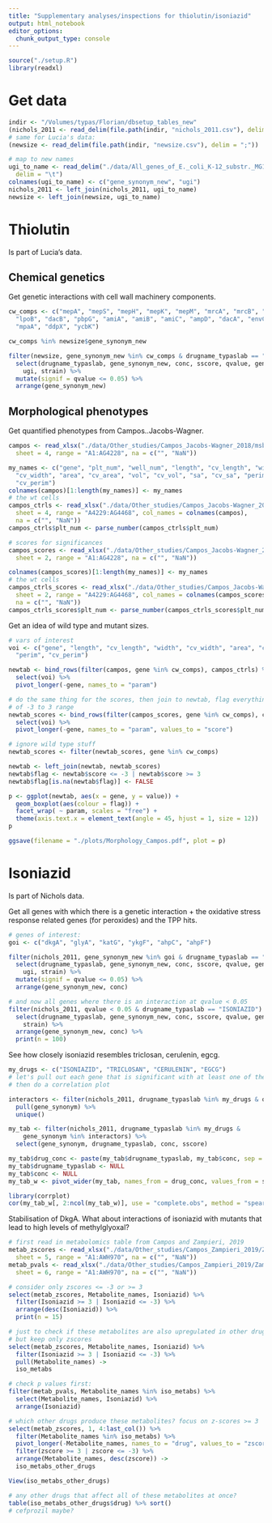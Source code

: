 ```yaml
---
title: "Supplementary analyses/inspections for thiolutin/isoniazid"
output: html_notebook
editor_options: 
  chunk_output_type: console
---
```


```r
source("./setup.R")
library(readxl)
```

# Get data

```r
indir <- "/Volumes/typas/Florian/dbsetup_tables_new"
(nichols_2011 <- read_delim(file.path(indir, "nichols_2011.csv"), delim = ";"))
# same for Lucia's data:
(newsize <- read_delim(file.path(indir, "newsize.csv"), delim = ";"))

# map to new names
ugi_to_name <- read_delim("./data/All_genes_of_E._coli_K-12_substr._MG1655__ECOCYC_to_GENENAME.txt", 
  delim = "\t")
colnames(ugi_to_name) <- c("gene_synonym_new", "ugi")
nichols_2011 <- left_join(nichols_2011, ugi_to_name)
newsize <- left_join(newsize, ugi_to_name)
```


# Thiolutin

Is part of Lucia's data.

## Chemical genetics

Get genetic interactions with cell wall machinery components.

```r
cw_comps <- c("mepA", "mepS", "mepH", "mepK", "mepM", "mrcA", "mrcB", "lpoA", 
  "lpoB", "dacB", "pbpG", "amiA", "amiB", "amiC", "ampD", "dacA", "envC", 
  "mpaA", "ddpX", "ycbK")

cw_comps %in% newsize$gene_synonym_new

filter(newsize, gene_synonym_new %in% cw_comps & drugname_typaslab == "THIOLUTIN") %>% 
  select(drugname_typaslab, gene_synonym_new, conc, sscore, qvalue, gene_synonym, 
    ugi, strain) %>% 
  mutate(signif = qvalue <= 0.05) %>% 
  arrange(gene_synonym_new)
```

## Morphological phenotypes

Get quantified phenotypes from Campos..Jacobs-Wagner.

```r
campos <- read_xlsx("./data/Other_studies/Campos_Jacobs-Wagner_2018/msb177573-sup-0004-datasetev2.xlsx", 
  sheet = 4, range = "A1:AG4228", na = c("", "NaN"))

my_names <- c("gene", "plt_num", "well_num", "length", "cv_length", "width", 
  "cv_width", "area", "cv_area", "vol", "cv_vol", "sa", "cv_sa", "perim", 
  "cv_perim")
colnames(campos)[1:length(my_names)] <- my_names
# the wt cells
campos_ctrls <- read_xlsx("./data/Other_studies/Campos_Jacobs-Wagner_2018/msb177573-sup-0004-datasetev2.xlsx", 
  sheet = 4, range = "A4229:AG4468", col_names = colnames(campos), 
  na = c("", "NaN"))
campos_ctrls$plt_num <- parse_number(campos_ctrls$plt_num)

# scores for significances
campos_scores <- read_xlsx("./data/Other_studies/Campos_Jacobs-Wagner_2018/msb177573-sup-0004-datasetev2.xlsx", 
  sheet = 2, range = "A1:AG4228", na = c("", "NaN"))

colnames(campos_scores)[1:length(my_names)] <- my_names
# the wt cells
campos_ctrls_scores <- read_xlsx("./data/Other_studies/Campos_Jacobs-Wagner_2018/msb177573-sup-0004-datasetev2.xlsx", 
  sheet = 2, range = "A4229:AG4468", col_names = colnames(campos_scores), 
  na = c("", "NaN"))
campos_ctrls_scores$plt_num <- parse_number(campos_ctrls_scores$plt_num)
```

Get an idea of wild type and mutant sizes. 

```r
# vars of interest
voi <- c("gene", "length", "cv_length", "width", "cv_width", "area", "cv_area", 
  "perim", "cv_perim")

newtab <- bind_rows(filter(campos, gene %in% cw_comps), campos_ctrls) %>% 
  select(voi) %>% 
  pivot_longer(-gene, names_to = "param")

# do the same thing for the scores, then join to newtab, flag everything outside 
# of -3 to 3 range
newtab_scores <- bind_rows(filter(campos_scores, gene %in% cw_comps), campos_ctrls_scores) %>% 
  select(voi) %>% 
  pivot_longer(-gene, names_to = "param", values_to = "score")

# ignore wild type stuff
newtab_scores <- filter(newtab_scores, gene %in% cw_comps)

newtab <- left_join(newtab, newtab_scores)
newtab$flag <- newtab$score <= -3 | newtab$score >= 3
newtab$flag[is.na(newtab$flag)] <- FALSE

p <- ggplot(newtab, aes(x = gene, y = value)) + 
  geom_boxplot(aes(colour = flag)) + 
  facet_wrap( ~ param, scales = "free") + 
  theme(axis.text.x = element_text(angle = 45, hjust = 1, size = 12))
p

ggsave(filename = "./plots/Morphology_Campos.pdf", plot = p)
```


# Isoniazid

Is part of Nichols data. 

Get all genes with which there is a genetic interaction + the oxidative stress 
response related genes (for peroxides) and the TPP hits. 

```r
# genes of interest:
goi <- c("dkgA", "glyA", "katG", "ykgF", "ahpC", "ahpF")

filter(nichols_2011, gene_synonym_new %in% goi & drugname_typaslab == "ISONIAZID") %>% 
  select(drugname_typaslab, gene_synonym_new, conc, sscore, qvalue, gene_synonym, 
    ugi, strain) %>% 
  mutate(signif = qvalue <= 0.05) %>% 
  arrange(gene_synonym_new, conc)

# and now all genes where there is an interaction at qvalue < 0.05
filter(nichols_2011, qvalue < 0.05 & drugname_typaslab == "ISONIAZID") %>% 
  select(drugname_typaslab, gene_synonym_new, conc, sscore, qvalue, gene_synonym, 
    strain) %>% 
  arrange(gene_synonym_new, conc) %>% 
  print(n = 100)
```

See how closely isoniazid resembles triclosan, cerulenin, egcg.

```r
my_drugs <- c("ISONIAZID", "TRICLOSAN", "CERULENIN", "EGCG")
# let's pull out each gene that is significant with at least one of the four, 
# then do a correlation plot

interactors <- filter(nichols_2011, drugname_typaslab %in% my_drugs & qvalue < 0.05) %>% 
  pull(gene_synonym) %>% 
  unique()

my_tab <- filter(nichols_2011, drugname_typaslab %in% my_drugs & 
    gene_synonym %in% interactors) %>% 
  select(gene_synonym, drugname_typaslab, conc, sscore)

my_tab$drug_conc <- paste(my_tab$drugname_typaslab, my_tab$conc, sep = "_")
my_tab$drugname_typaslab <- NULL
my_tab$conc <- NULL
my_tab_w <- pivot_wider(my_tab, names_from = drug_conc, values_from = sscore)

library(corrplot)
cor(my_tab_w[, 2:ncol(my_tab_w)], use = "complete.obs", method = "spearman")
```

Stabilisation of DkgA. What about interactions of isoniazid with mutants that lead 
to high levels of methylglyoxal? 

```r
# first read in metabolomics table from Campos and Zampieri, 2019
metab_zscores <- read_xlsx("./data/Other_studies/Campos_Zampieri_2019/Zampieri_2019_1-s2.0-S1097276519302710-mmc2.xlsx", 
  sheet = 5, range = "A1:AWH970", na = c("", "NaN"))
metab_pvals <- read_xlsx("./data/Other_studies/Campos_Zampieri_2019/Zampieri_2019_1-s2.0-S1097276519302710-mmc2.xlsx", 
  sheet = 6, range = "A1:AWH970", na = c("", "NaN"))

# consider only zscores <= -3 or >= 3
select(metab_zscores, Metabolite_names, Isoniazid) %>% 
  filter(Isoniazid >= 3 | Isoniazid <= -3) %>% 
  arrange(desc(Isoniazid)) %>% 
  print(n = 15)

# just to check if these metabolites are also upregulated in other drugs 
# but keep only zscores 
select(metab_zscores, Metabolite_names, Isoniazid) %>% 
  filter(Isoniazid >= 3 | Isoniazid <= -3) %>% 
  pull(Metabolite_names) -> 
  iso_metabs

# check p values first:
filter(metab_pvals, Metabolite_names %in% iso_metabs) %>% 
  select(Metabolite_names, Isoniazid) %>% 
  arrange(Isoniazid)

# which other drugs produce these metabolites? focus on z-scores >= 3
select(metab_zscores, 1, 4:last_col()) %>% 
  filter(Metabolite_names %in% iso_metabs) %>% 
  pivot_longer(-Metabolite_names, names_to = "drug", values_to = "zscore") %>% 
  filter(zscore >= 3 | zscore <= -3) %>% 
  arrange(Metabolite_names, desc(zscore)) -> 
  iso_metabs_other_drugs

View(iso_metabs_other_drugs)

# any other drugs that affect all of these metabolites at once?
table(iso_metabs_other_drugs$drug) %>% sort()
# cefprozil maybe?
```












